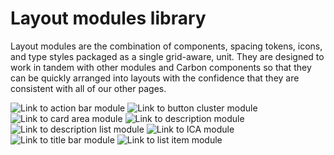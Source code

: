 



<Meta parameters={parameters} title={getTitle(LIBRARY)} />

# Layout modules library

<Row>
  <Column className="library__type" lg={10}>

Layout modules are the combination of components, spacing tokens, icons, and
type styles packaged as a single grid-aware, unit. They are designed to work in
tandem with other modules and Carbon components so that they can be quickly
arranged into layouts with the confidence that they are consistent with all of
our other pages.

  </Column>
</Row>

<Row className="library__row">

<Column lg={4}>
  <LinkTo
    className="storybook__link--image"
    kind={getDocsId('layout-modules-actionbarmodule')}
    story="default"
  >
    <img alt="Link to action bar module" src={actionBarModule} />
  </LinkTo>
</Column>

<Column lg={4}>
  <LinkTo
    className="storybook__link--image"
    kind={getDocsId('layout-modules-buttonclustermodule')}
    story="default"
  >
    <img alt="Link to button cluster module" src={buttonClusterModule} />
  </LinkTo>
</Column>

<Column lg={4}>
  <LinkTo
    className="storybook__link--image"
    kind={getDocsId('layout-modules-cardareamodule')}
    story="default"
  >
    <img alt="Link to card area module" src={cardAreaModule} />
  </LinkTo>
</Column>

</Row>

<Row className="library__row">
   <Column lg={4}>
    <LinkTo
      className="storybook__link--image"
      kind={getDocsId("layout-modules-descriptionmodule")}
      story="default"
    >
      <img alt="Link to description module" src={descriptionModule} />
    </LinkTo>
  </Column>

<Column lg={4}>
  <LinkTo
    className="storybook__link--image"
    kind={getDocsId('layout-modules-descriptionlistmodule')}
    story="default"
  >
    <img alt="Link to description list module" src={descriptionListModule} />
  </LinkTo>
</Column>

<Column lg={4}>
  <LinkTo
    className="storybook__link--image"
    kind={getDocsId('layout-modules-icamodule')}
    story="default"
  >
    <img alt="Link to ICA module" src={icaModule} />
  </LinkTo>
</Column>

</Row>

<Row className="library__row">
  <Column lg={4}>
    <LinkTo
      className="storybook__link--image"
      kind={getDocsId('layout-modules-titlebarmodule')}
      story="default"
    >
      <img alt="Link to title bar module" src={titleBarModule} />
    </LinkTo>
  </Column>
  <Column lg={4}>
    <LinkTo
      className="storybook__link--image"
      kind={getDocsId('layout-modules-listitemmodule')}
      story="default"
    >
      <img alt="Link to list item module" src={listItemModule} />
    </LinkTo>
  </Column>
</Row>
